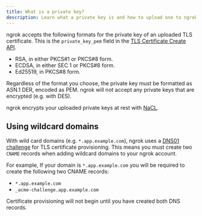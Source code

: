```yaml
---
title: What is a private key?
description: Learn what a private key is and how to upload one to ngrok.
---
```


ngrok accepts the following formats for the private key of an uploaded TLS
certificate. This is the `private_key_pem` field in the [TLS Certificate Create
API](/api/resources/tls-certificates/).

- RSA, in either PKCS#1 or PKCS#8 form.
- ECDSA, in either SEC 1 or PKCS#8 form.
- Ed25519, in PKCS#8 form.

Regardless of the format you choose, the private key must be formatted as ASN.1
DER, encoded as PEM. ngrok will not accept any private keys that are encrypted
(e.g. with DES).

ngrok encrypts your uploaded private keys at rest with
[NaCL](https://nacl.cr.yp.to/).

## Using wildcard domains

With wild card domains (e.g. `*.app.example.com`), ngrok uses a [DNS01 challenge](https://letsencrypt.org/docs/challenge-types/#dns-01-challenge) for TLS certificate provisioning. This means you must create two `CNAME` records when adding wildcard domains to your ngrok account.

For example, If your domain is `*.app.example.com` you will be required to create the following two CNAME records:

- `*.app.example.com`
- `_acme-challenge.app.example.com`

Certificate provisioning will not begin until you have created both DNS
records.
